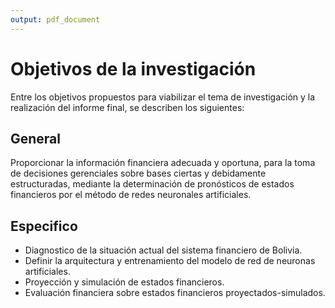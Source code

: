 ```yaml
---
output: pdf_document
---
```


# Objetivos de la investigación

Entre los objetivos propuestos para viabilizar el tema de investigación y la realización del informe final, se describen los siguientes:

## General 

Proporcionar la información financiera adecuada y oportuna, para la toma de decisiones gerenciales sobre bases ciertas y debidamente estructuradas, mediante la determinación de pronósticos de estados financieros por el método de redes neuronales artificiales.

## Especifico 

- Diagnostico de la situación actual del sistema financiero de Bolivia.
- Definir la arquitectura y entrenamiento del modelo de red de neuronas artificiales.
- Proyección y simulación de estados financieros.
- Evaluación financiera sobre estados financieros proyectados-simulados.

